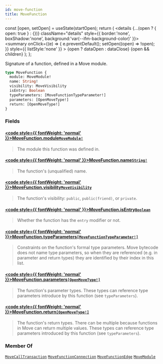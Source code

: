 ```yaml
---
id: move-function
title: MoveFunction
---
```









  const [open, setOpen] = useState(startOpen);
  return (
    <details {...(open ? { open: true } : {})} className="details" style={{ border:'none', boxShadow:'none', background:'var(--ifm-background-color)' }}>
      <summary
        onClick={(e) => {
          e.preventDefault();
          setOpen((open) => !open);
        }}
        style={{ listStyle:'none' }}
      >
      {open ? dataOpen : dataClose}
      </summary>
      {open && children}
    </details>
  );
};








Signature of a function, defined in a Move module.


```graphql
type MoveFunction {
  module: MoveModule!
  name: String!
  visibility: MoveVisibility
  isEntry: Boolean
  typeParameters: [MoveFunctionTypeParameter!]
  parameters: [OpenMoveType!]
  return: [OpenMoveType!]
}
```




### Fields

#### [<code style={{ fontWeight: 'normal' }}>MoveFunction.<b>module</b></code>](#)<Bullet />[`MoveModule!`](/references/iota-api/iota-graphql/reference/types/objects/move-module) <Badge class="badge badge--secondary" text="non-null"/> <Badge class="badge badge--secondary" text="object"/> 
> 
> 
> The module this function was defined in.
> 

#### [<code style={{ fontWeight: 'normal' }}>MoveFunction.<b>name</b></code>](#)<Bullet />[`String!`](/references/iota-api/iota-graphql/reference/types/scalars/string) <Badge class="badge badge--secondary" text="non-null"/> <Badge class="badge badge--secondary" text="scalar"/> 
> 
> 
> The function's (unqualified) name.
> 

#### [<code style={{ fontWeight: 'normal' }}>MoveFunction.<b>visibility</b></code>](#)<Bullet />[`MoveVisibility`](/references/iota-api/iota-graphql/reference/types/enums/move-visibility) <Badge class="badge badge--secondary" text="enum"/> 
> 
> 
> The function's visibility: `public`, `public(friend)`, or `private`.
> 

#### [<code style={{ fontWeight: 'normal' }}>MoveFunction.<b>isEntry</b></code>](#)<Bullet />[`Boolean`](/references/iota-api/iota-graphql/reference/types/scalars/boolean) <Badge class="badge badge--secondary" text="scalar"/> 
> 
> 
> Whether the function has the `entry` modifier or not.
> 

#### [<code style={{ fontWeight: 'normal' }}>MoveFunction.<b>typeParameters</b></code>](#)<Bullet />[`[MoveFunctionTypeParameter!]`](/references/iota-api/iota-graphql/reference/types/objects/move-function-type-parameter) <Badge class="badge badge--secondary" text="list"/> <Badge class="badge badge--secondary" text="object"/> 
> 
> 
> Constraints on the function's formal type parameters.  Move bytecode does not name type
> parameters, so when they are referenced (e.g. in parameter and return types) they are
> identified by their index in this list.
> 

#### [<code style={{ fontWeight: 'normal' }}>MoveFunction.<b>parameters</b></code>](#)<Bullet />[`[OpenMoveType!]`](/references/iota-api/iota-graphql/reference/types/objects/open-move-type) <Badge class="badge badge--secondary" text="list"/> <Badge class="badge badge--secondary" text="object"/> 
> 
> 
> The function's parameter types.  These types can reference type parameters introduce by this
> function (see `typeParameters`).
> 

#### [<code style={{ fontWeight: 'normal' }}>MoveFunction.<b>return</b></code>](#)<Bullet />[`[OpenMoveType!]`](/references/iota-api/iota-graphql/reference/types/objects/open-move-type) <Badge class="badge badge--secondary" text="list"/> <Badge class="badge badge--secondary" text="object"/> 
> 
> 
> The function's return types.  There can be multiple because functions in Move can return
> multiple values.  These types can reference type parameters introduced by this function (see
> `typeParameters`).
> 





### Member Of

[`MoveCallTransaction`](/references/iota-api/iota-graphql/reference/types/objects/move-call-transaction)  <Badge class="badge badge--secondary" text="object"/><Bullet />[`MoveFunctionConnection`](/references/iota-api/iota-graphql/reference/types/objects/move-function-connection)  <Badge class="badge badge--secondary" text="object"/><Bullet />[`MoveFunctionEdge`](/references/iota-api/iota-graphql/reference/types/objects/move-function-edge)  <Badge class="badge badge--secondary" text="object"/><Bullet />[`MoveModule`](/references/iota-api/iota-graphql/reference/types/objects/move-module)  <Badge class="badge badge--secondary" text="object"/>

